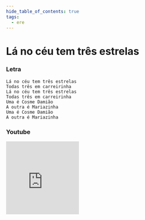 ```yaml
---
hide_table_of_contents: true
tags:
  - ere
---
```


# Lá no céu tem três estrelas

### Letra

```text
Lá no céu tem três estrelas
Todas três em carreirinha
Lá no céu tem três estrelas
Todas três em carreirinha
Uma é Cosme Damião
A outra é Mariazinha
Uma é Cosme Damião
A outra é Mariazinha
```

### Youtube

<iframe
  width="200"
  height="200"
  src="https://www.youtube.com/embed/K5GjlO9W6_8"
  title="YouTube video player"
  frameborder="0"
  allow="accelerometer; autoplay; clipboard-write; encrypted-media; gyroscope; picture-in-picture; web-share"
  referrerpolicy="strict-origin-when-cross-origin"
  allowfullscreen
></iframe>
